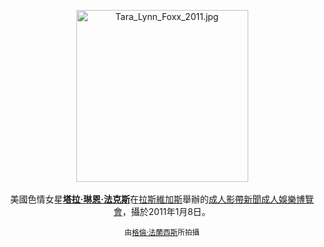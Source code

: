 <center>
[[File:Tara_Lynn_Foxx_2011.jpg|275px]]
<br><br>
美國色情女星'''[[塔拉·琳恩·法克斯|塔拉·琳恩·法克斯]]'''在[[拉斯維加斯|拉斯維加斯]]舉辦的[[成人影帶新聞成人娛樂博覽會|成人影帶新聞成人娛樂博覽會]]，攝於2011年1月8日。
<p>
<small>由[[:en:User:Toglenn|格倫·法蘭西斯]]所拍攝</small>
</center>
